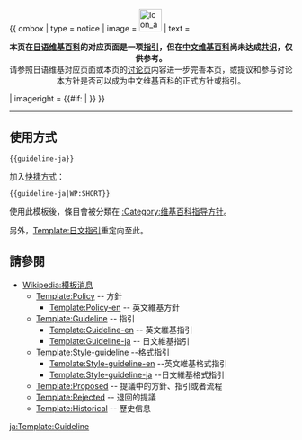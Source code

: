 {{ ombox
| type       = notice
| image      = [[File:Icon_apps_query.svg|40px]]
| text       = <center>'''本页在[[:ja:|日语维基百科]]的对应页面是一项[[Wikipedia:方針與指引|指引]]，但在[[中文维基百科]]尚未达成[[Wikipedia:共识|共识]]，仅供参考。'''<br>请参照日语维基对应页面或本页的[[{{NAMESPACE}} talk:{{PAGENAME}}|讨论页]]内容进一步完善本页，或提议和参与讨论本方针是否可以成为中文维基百科的正式方针或指引。</center>
| imageright = {{#if:{{{1<includeonly>|</includeonly>}}} | {{Ombox/Shortcut|{{{1|<noinclude>WP:SHORT</noinclude>}}}|{{{2|}}}|{{{3|}}}|{{{4|}}}|{{{5|}}} }} }}
}}<noinclude>{{documentation}}<!-- Add categories and interwikis to the /doc subpage, not here! -->

----
==使用方式==
<code><nowiki>
{{guideline-ja}}
</nowiki></code>

加入[[WP:SHORT|快捷方式]]：

<code><nowiki>
{{guideline-ja|WP:SHORT}}
</nowiki></code>

使用此模板後，條目會被分類在 [[:Category:维基百科指导方针]]。

另外，[[Template:日文指引]]重定向至此。

==請參閱==
* [[Wikipedia:模板消息]]
** [[Template:Policy]] -- 方針
*** [[Template:Policy-en]] -- 英文維基方針
** [[Template:Guideline]] -- 指引
*** [[Template:Guideline-en]] -- 英文維基指引
*** [[Template:Guideline-ja]] -- 日文維基指引
** [[Template:Style-guideline]] --格式指引
*** [[Template:Style-guideline-en]] --英文維基格式指引
*** [[Template:Style-guideline-ja]] --日文維基格式指引
** [[Template:Proposed]] -- 提議中的方針、指引或者流程
** [[Template:Rejected]] -- 退回的提議
** [[Template:Historical]] -- 歷史信息
[[Category:维基站务模板|{{PAGENAME}}]]

[[ja:Template:Guideline]]
</noinclude>